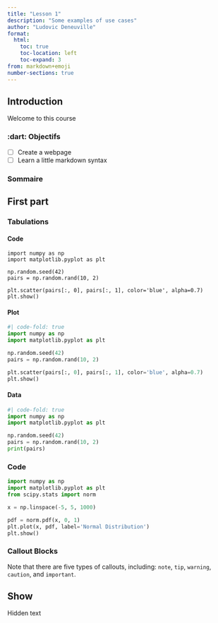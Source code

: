 ```yaml
---
title: "Lesson 1"
description: "Some examples of use cases"
author: "Ludovic Deneuville"
format:
  html:
    toc: true
    toc-location: left
    toc-expand: 3
from: markdown+emoji
number-sections: true
---
```


## Introduction {.unnumbered}

Welcome to this course



### :dart: Objectifs {.unnumbered}

- [ ] Create a webpage
- [ ] Learn a little markdown syntax


### Sommaire {.unnumbered}


## First part


### Tabulations

::: {.panel-tabset}

#### Code

``` .python
import numpy as np
import matplotlib.pyplot as plt

np.random.seed(42)
pairs = np.random.rand(10, 2)

plt.scatter(pairs[:, 0], pairs[:, 1], color='blue', alpha=0.7)
plt.show()
```

#### Plot

``` python
#| code-fold: true
import numpy as np
import matplotlib.pyplot as plt

np.random.seed(42)
pairs = np.random.rand(10, 2)

plt.scatter(pairs[:, 0], pairs[:, 1], color='blue', alpha=0.7)
plt.show()
```

#### Data

``` python
#| code-fold: true
import numpy as np
import matplotlib.pyplot as plt

np.random.seed(42)
pairs = np.random.rand(10, 2)
print(pairs)
```

:::



### Code

```python

import numpy as np
import matplotlib.pyplot as plt
from scipy.stats import norm

x = np.linspace(-5, 5, 1000)

pdf = norm.pdf(x, 0, 1)
plt.plot(x, pdf, label='Normal Distribution')
plt.show()
```


### Callout Blocks

:::{.callout-note}
Note that there are five types of callouts, including:
`note`, `tip`, `warning`, `caution`, and `important`.
:::


::: {.callout-tip collapse="true"}
## Show

Hidden text
:::
